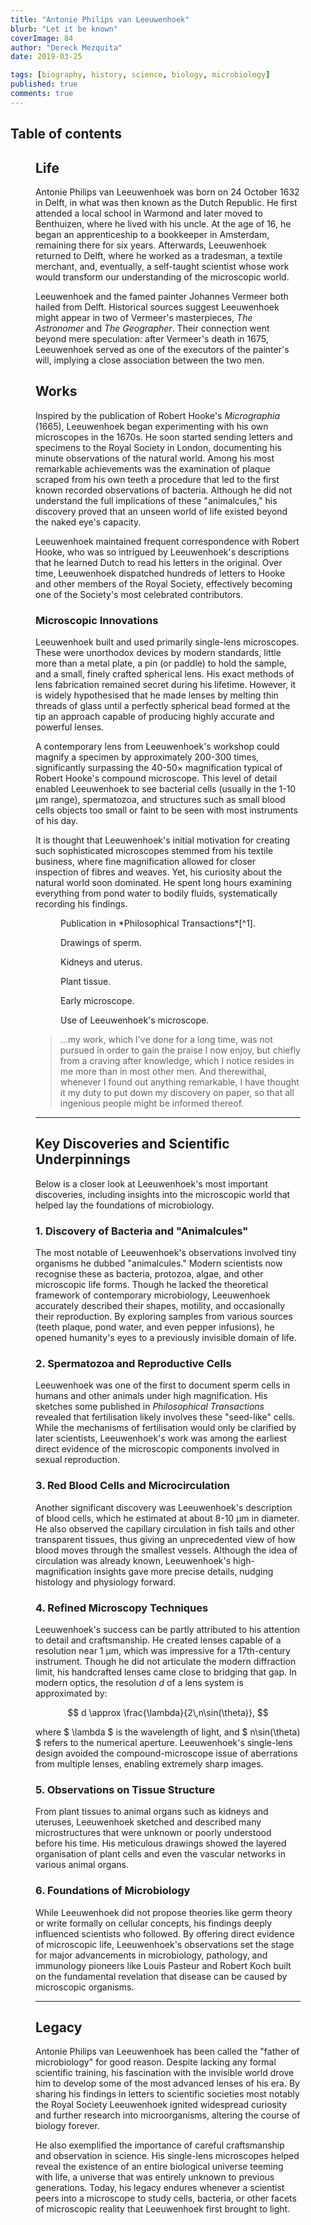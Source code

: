 ```yaml
---
title: "Antonie Philips van Leeuwenhoek"
blurb: "Let it be known"
coverImage: 84
author: "Dereck Mezquita"
date: 2019-03-25

tags: [biography, history, science, biology, microbiology]
published: true
comments: true
---
```


## Table of contents

<Figure src="/references/biography_antoine-philips-van-leeuwenhoek/portrait-leeuwenhoek.jpg" />

## Life

Antonie Philips van Leeuwenhoek was born on 24 October 1632 in Delft, in what was then known as the Dutch Republic. He first attended a local school in Warmond and later moved to Benthuizen, where he lived with his uncle. At the age of 16, he began an apprenticeship to a bookkeeper in Amsterdam, remaining there for six years. Afterwards, Leeuwenhoek returned to Delft, where he worked as a tradesman, a textile merchant, and, eventually, a self-taught scientist whose work would transform our understanding of the microscopic world.

Leeuwenhoek and the famed painter Johannes Vermeer both hailed from Delft. Historical sources suggest Leeuwenhoek might appear in two of Vermeer's masterpieces, *The Astronomer* and *The Geographer*. Their connection went beyond mere speculation: after Vermeer's death in 1675, Leeuwenhoek served as one of the executors of the painter's will, implying a close association between the two men.

## Works

Inspired by the publication of Robert Hooke's *Micrographia* (1665), Leeuwenhoek began experimenting with his own microscopes in the 1670s. He soon started sending letters and specimens to the Royal Society in London, documenting his minute observations of the natural world. Among his most remarkable achievements was the examination of plaque scraped from his own teeth a procedure that led to the first known recorded observations of bacteria. Although he did not understand the full implications of these "animalcules," his discovery proved that an unseen world of life existed beyond the naked eye's capacity.

Leeuwenhoek maintained frequent correspondence with Robert Hooke, who was so intrigued by Leeuwenhoek's descriptions that he learned Dutch to read his letters in the original. Over time, Leeuwenhoek dispatched hundreds of letters to Hooke and other members of the Royal Society, effectively becoming one of the Society's most celebrated contributors.

### Microscopic Innovations

Leeuwenhoek built and used primarily single-lens microscopes. These were unorthodox devices by modern standards, little more than a metal plate, a pin (or paddle) to hold the sample, and a small, finely crafted spherical lens. His exact methods of lens fabrication remained secret during his lifetime. However, it is widely hypothesised that he made lenses by melting thin threads of glass until a perfectly spherical bead formed at the tip an approach capable of producing highly accurate and powerful lenses.

A contemporary lens from Leeuwenhoek's workshop could magnify a specimen by approximately 200-300 times, significantly surpassing the 40-50× magnification typical of Robert Hooke's compound microscope. This level of detail enabled Leeuwenhoek to see bacterial cells (usually in the 1-10 µm range), spermatozoa, and structures such as small blood cells objects too small or faint to be seen with most instruments of his day.

It is thought that Leeuwenhoek's initial motivation for creating such sophisticated microscopes stemmed from his textile business, where fine magnification allowed for closer inspection of fibres and weaves. Yet, his curiosity about the natural world soon dominated. He spent long hours examining everything from pond water to bodily fluids, systematically recording his findings.

<Figure src="/references/biography_antoine-philips-van-leeuwenhoek/leeuwenhoek1.png">
    Publication in *Philosophical Transactions*[^1].
</Figure>

<Figure src="/references/biography_antoine-philips-van-leeuwenhoek/leeuwenhoek2.png">
    Drawings of sperm.
</Figure>

<Figure src="/references/biography_antoine-philips-van-leeuwenhoek/leeuwenhoek3.png">
    Kidneys and uterus.
</Figure>

<Figure src="/references/biography_antoine-philips-van-leeuwenhoek/leeuwenhoek4.png">
    Plant tissue.
</Figure>

<Figure src="/references/biography_antoine-philips-van-leeuwenhoek/leeuwenhoek5.png">
    Early microscope.
</Figure>

<Figure src="/references/biography_antoine-philips-van-leeuwenhoek/leeuwenhoek6.png">
    Use of Leeuwenhoek's microscope.
</Figure>

<Blockquote src="Antonie van Leeuwenhoek, Letter of June 12, 1716">
    ...my work, which I've done for a long time, was not pursued in order to gain the praise I now enjoy, but chiefly from a craving after knowledge, which I notice resides in me more than in most other men. And therewithal, whenever I found out anything remarkable, I have thought it my duty to put down my discovery on paper, so that all ingenious people might be informed thereof.
</Blockquote>

[^1]: [Leeuwenhoek's Publication in *Philosophical Transactions*](/references/biography_antoine-philips-van-leeuwenhoek/Antonie Philips van Leeuwenhoek_Philosophical_Transactions.pdf)

---

## Key Discoveries and Scientific Underpinnings

Below is a closer look at Leeuwenhoek's most important discoveries, including insights into the microscopic world that helped lay the foundations of microbiology.

### 1. Discovery of Bacteria and "Animalcules"

The most notable of Leeuwenhoek's observations involved tiny organisms he dubbed "animalcules." Modern scientists now recognise these as bacteria, protozoa, algae, and other microscopic life forms. Though he lacked the theoretical framework of contemporary microbiology, Leeuwenhoek accurately described their shapes, motility, and occasionally their reproduction. By exploring samples from various sources (teeth plaque, pond water, and even pepper infusions), he opened humanity's eyes to a previously invisible domain of life.

### 2. Spermatozoa and Reproductive Cells

Leeuwenhoek was one of the first to document sperm cells in humans and other animals under high magnification. His sketches some published in *Philosophical Transactions* revealed that fertilisation likely involves these "seed-like" cells. While the mechanisms of fertilisation would only be clarified by later scientists, Leeuwenhoek's work was among the earliest direct evidence of the microscopic components involved in sexual reproduction.

### 3. Red Blood Cells and Microcirculation

Another significant discovery was Leeuwenhoek's description of blood cells, which he estimated at about 8-10 µm in diameter. He also observed the capillary circulation in fish tails and other transparent tissues, thus giving an unprecedented view of how blood moves through the smallest vessels. Although the idea of circulation was already known, Leeuwenhoek's high-magnification insights gave more precise details, nudging histology and physiology forward.

### 4. Refined Microscopy Techniques

Leeuwenhoek's success can be partly attributed to his attention to detail and craftsmanship. He created lenses capable of a resolution near 1 µm, which was impressive for a 17th-century instrument. Though he did not articulate the modern diffraction limit, his handcrafted lenses came close to bridging that gap. In modern optics, the resolution $d$ of a lens system is approximated by:

$$
d \approx \frac{\lambda}{2\,n\sin(\theta)},
$$

where $ \lambda $ is the wavelength of light, and $ n\sin(\theta) $ refers to the numerical aperture. Leeuwenhoek's single-lens design avoided the compound-microscope issue of aberrations from multiple lenses, enabling extremely sharp images.

### 5. Observations on Tissue Structure

From plant tissues to animal organs such as kidneys and uteruses, Leeuwenhoek sketched and described many microstructures that were unknown or poorly understood before his time. His meticulous drawings showed the layered organisation of plant cells and even the vascular networks in various animal organs.

### 6. Foundations of Microbiology

While Leeuwenhoek did not propose theories like germ theory or write formally on cellular concepts, his findings deeply influenced scientists who followed. By offering direct evidence of microscopic life, Leeuwenhoek's observations set the stage for major advancements in microbiology, pathology, and immunology pioneers like Louis Pasteur and Robert Koch built on the fundamental revelation that disease can be caused by microscopic organisms.

---

## Legacy

Antonie Philips van Leeuwenhoek has been called the "father of microbiology" for good reason. Despite lacking any formal scientific training, his fascination with the invisible world drove him to develop some of the most advanced lenses of his era. By sharing his findings in letters to scientific societies most notably the Royal Society Leeuwenhoek ignited widespread curiosity and further research into microorganisms, altering the course of biology forever.

He also exemplified the importance of careful craftsmanship and observation in science. His single-lens microscopes helped reveal the existence of an entire biological universe teeming with life, a universe that was entirely unknown to previous generations. Today, his legacy endures whenever a scientist peers into a microscope to study cells, bacteria, or other facets of microscopic reality that Leeuwenhoek first brought to light.